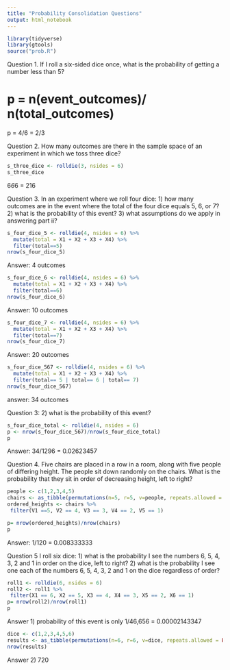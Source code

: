 ```yaml
---
title: "Probability Consolidation Questions"
output: html_notebook
---
```

```r
library(tidyverse)
library(gtools)
source("prob.R")

```

Question 1.
If I roll a six-sided dice once, what is the probability of getting a number less than 5?

# p = n(event_outcomes)/ n(total_outcomes)
p = 4/6 = 2/3

Question 2.
How many outcomes are there in the sample space of an experiment in which we toss three dice?


```r
s_three_dice <- rolldie(3, nsides = 6)
s_three_dice
```

6*6*6 = 216

Question 3.
In an experiment where we roll four dice:
1) how many outcomes are in the event where the total of the four dice equals 5, 6, or 7?
2) what is the probability of this event?
3) what assumptions do we apply in answering part ii?
```r
s_four_dice_5 <- rolldie(4, nsides = 6) %>%  
  mutate(total = X1 + X2 + X3 + X4) %>% 
  filter(total==5)
nrow(s_four_dice_5)
```
Answer: 4 outcomes
```r
s_four_dice_6 <- rolldie(4, nsides = 6) %>%  
  mutate(total = X1 + X2 + X3 + X4) %>% 
  filter(total==6)
nrow(s_four_dice_6)
```
Answer: 10 outcomes
```r
s_four_dice_7 <- rolldie(4, nsides = 6) %>%  
  mutate(total = X1 + X2 + X3 + X4) %>% 
  filter(total==7)
nrow(s_four_dice_7)
```
Answer: 20 outcomes

```r
s_four_dice_567 <- rolldie(4, nsides = 6) %>%  
  mutate(total = X1 + X2 + X3 + X4) %>% 
  filter(total== 5 | total== 6 | total== 7)
nrow(s_four_dice_567)
```
answer: 34 outcomes

Question 3:
2) what is the probability of this event?

```r
s_four_dice_total <- rolldie(4, nsides = 6) 
p <- nrow(s_four_dice_567)/nrow(s_four_dice_total)
p
```
Answer: 34/1296 = 0.02623457


Question 4.
Five chairs are placed in a row in a room, along with five people of differing height. The people sit down randomly on the chairs. What is the probability that they sit in order of decreasing height, left to right?
```r
people <- c(1,2,3,4,5)
chairs <- as_tibble(permutations(n=5, r=5, v=people, repeats.allowed = FALSE)) 
ordered_heights <- chairs %>% 
 filter(V1 ==5, V2 == 4, V3 == 3, V4 == 2, V5 == 1)

p= nrow(ordered_heights)/nrow(chairs)
p
```
Answer: 1/120 = 0.008333333

Question 5
I roll six dice:
1) what is the probability I see the numbers 6, 5, 4, 3, 2 and 1 in order on the dice, left to right?
2) what is the probability I see one each of the numbers 6, 5, 4, 3, 2 and 1 on the dice regardless of order?

```r
roll1 <- rolldie(6, nsides = 6)
roll2 <- roll1 %>% 
 filter(X1 == 6, X2 == 5, X3 == 4, X4 == 3, X5 == 2, X6 == 1)
p= nrow(roll2)/nrow(roll1)
p
```
Answer 1) probability of this event is only 1/46,656 = 0.00002143347

```r

dice <- c(1,2,3,4,5,6)
results <- as_tibble(permutations(n=6, r=6, v=dice, repeats.allowed = FALSE)) 
nrow(results)
```
Answer 2) 720
